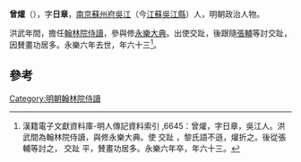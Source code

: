 '''曾爟'''（{{bd|1346年||1408年}}），字'''日章'''，[[南京|南京]][[蘇州府|蘇州府]][[吳江|吳江]]（今[[江蘇|江蘇]][[吳江縣|吳江縣]]）人，明朝政治人物。

洪武年間，擔任[[翰林院侍讀|翰林院侍讀]]，參與修[[永樂大典|永樂大典]]。出使交趾，後跟隨[[張輔|張輔]]等討交趾，因賛畫功居多。永樂六年去世，年六十三<ref>漢籍電子文獻資料庫-明人傳記資料索引 ,6645：曾爟，字日章，吳江人。洪武間為翰林院侍讀，與修永樂大典。使 交趾 ，黎氏語不遜，爟折之。後從張輔等討之， 交趾 平，賛畫功居多。永樂六年卒，年六十三。</ref>。

==參考==
{{reflist}}
{{明朝人物小作品}}
[[Category:明朝翰林院侍讀|Category:明朝翰林院侍讀]]